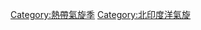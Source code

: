 {{Commonscat|North Indian Ocean cyclone seasons}}

[[Category:熱帶氣旋季|Category:熱帶氣旋季]]
[[Category:北印度洋氣旋|Category:北印度洋氣旋]]